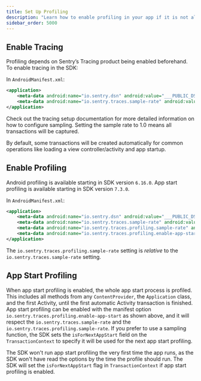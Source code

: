 ```yaml
---
title: Set Up Profiling
description: "Learn how to enable profiling in your app if it is not already set up."
sidebar_order: 5000
---
```


<PlatformContent includePath="profiling/index/preface" />
<PlatformContent includePath="profiling/index/why-profiling" />

## Enable Tracing

Profiling depends on Sentry’s Tracing product being enabled beforehand. To enable tracing in the SDK:

In `AndroidManifest.xml`:

```xml
<application>
    <meta-data android:name="io.sentry.dsn" android:value="___PUBLIC_DSN___" />
    <meta-data android:name="io.sentry.traces.sample-rate" android:value="1.0" />
</application>
```

Check out the <PlatformLink to="/performance/">tracing setup documentation</PlatformLink> for more detailed information on how to configure sampling. Setting the sample rate to 1.0 means all transactions will be captured.

By default, some transactions will be created automatically for common operations like loading a view controller/activity and app startup.

## Enable Profiling

<Note>

Android profiling is available starting in SDK version `6.16.0`.
App start profiling is available starting in SDK version `7.3.0`.

</Note>

In `AndroidManifest.xml`:

<SignInNote />

```xml
<application>
    <meta-data android:name="io.sentry.dsn" android:value="___PUBLIC_DSN___" />
    <meta-data android:name="io.sentry.traces.sample-rate" android:value="1.0" />
    <meta-data android:name="io.sentry.traces.profiling.sample-rate" android:value="1.0" />
    <meta-data android:name="io.sentry.traces.profiling.enable-app-start" android:value="true" />
</application>
```

<Note>

The `io.sentry.traces.profiling.sample-rate` setting is _relative_ to the `io.sentry.traces.sample-rate` setting.

</Note>

## App Start Profiling

When app start profiling is enabled, the whole app start process is profiled.
This includes all methods from any `ContentProvider`, the `Application` class, and the first Activity, until the <PlatformLink to="/performance/instrumentation/automatic-instrumentation/">first automatic Activity transaction</PlatformLink> is finished.
App start profiling can be enabled with the manifest option `io.sentry.traces.profiling.enable-app-start` as shown above, and it will respect the `io.sentry.traces.sample-rate` and the `io.sentry.traces.profiling.sample-rate`.
If you prefer to use a <PlatformLink to="/configuration/sampling/#setting-a-sampling-function">sampling function</PlatformLink>, the SDK sets the `isForNextAppStart` field on the `TransactionContext` to specify it will be used for the next app start profiling.

<Note>

The SDK won't run app start profiling the very first time the app runs, as the SDK won't have read the options by the time the profile should run.
The SDK will set the `isForNextAppStart` flag in `TransactionContext` if app start profiling is enabled.

</Note>
